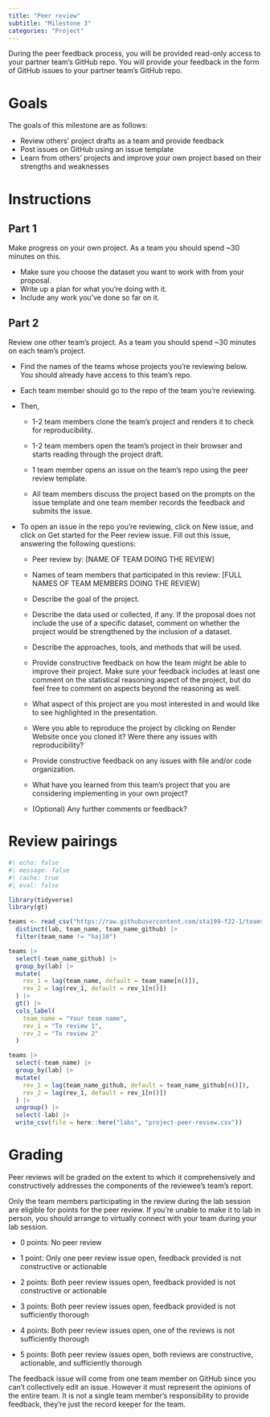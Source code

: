 ```yaml
---
title: "Peer review"
subtitle: "Milestone 3"
categories: "Project"
---
```


During the peer feedback process, you will be provided read-only access to your partner team's GitHub repo.
You will provide your feedback in the form of GitHub issues to your partner team's GitHub repo.

# Goals

The goals of this milestone are as follows:

-   Review others' project drafts as a team and provide feedback
-   Post issues on GitHub using an issue template
-   Learn from others' projects and improve your own project based on their strengths and weaknesses

# Instructions

## Part 1

Make progress on your own project.
As a team you should spend \~30 minutes on this.

- Make sure you choose the dataset you want to work with from your proposal.
- Write up a plan for what you're doing with it.
- Include any work you've done so far on it.

## Part 2

Review one other team's project.
As a team you should spend \~30 minutes on each team's project.

-   Find the names of the teams whose projects you're reviewing below.
    You should already have access to this team's repo.

-   Each team member should go to the repo of the team you're reviewing.

-   Then,

    -   1-2 team members clone the team's project and renders it to check for reproducibility.

    -   1-2 team members open the team's project in their browser and starts reading through the project draft.

    -   1 team member opens an issue on the team's repo using the peer review template.

    -   All team members discuss the project based on the prompts on the issue template and one team member records the feedback and submits the issue.

-   To open an issue in the repo you're reviewing, click on New issue, and click on Get started for the Peer review issue.
    Fill out this issue, answering the following questions:

    -   Peer review by: \[NAME OF TEAM DOING THE REVIEW\]

    -   Names of team members that participated in this review: \[FULL NAMES OF TEAM MEMBERS DOING THE REVIEW\]

    -   Describe the goal of the project.

    -   Describe the data used or collected, if any.
        If the proposal does not include the use of a specific dataset, comment on whether the project would be strengthened by the inclusion of a dataset.

    -   Describe the approaches, tools, and methods that will be used.

    -   Provide constructive feedback on how the team might be able to improve their project.
        Make sure your feedback includes at least one comment on the statistical reasoning aspect of the project, but do feel free to comment on aspects beyond the reasoning as well.

    -   What aspect of this project are you most interested in and would like to see highlighted in the presentation.

    -   Were you able to reproduce the project by clicking on Render Website once you cloned it?
        Were there any issues with reproducibility?

    -   Provide constructive feedback on any issues with file and/or code organization.

    -   What have you learned from this team's project that you are considering implementing in your own project?

    -   (Optional) Any further comments or feedback?

# Review pairings

```r
#| echo: false
#| message: false
#| cache: true
#| eval: false

library(tidyverse)
library(gt)

teams <- read_csv("https://raw.githubusercontent.com/sta199-f22-1/teams/main/teams.csv?token=GHSAT0AAAAAAB3EHE2PB3NHYYC3FJQO2I4EY4A7A6A") |> 
  distinct(lab, team_name, team_name_github) |>
  filter(team_name != "haj10")

teams |>
  select(-team_name_github) |>
  group_by(lab) |>
  mutate(
    rev_1 = lag(team_name, default = team_name[n()]),
    rev_2 = lag(rev_1, default = rev_1[n()])
  ) |>
  gt() |>
  cols_label(
    team_name = "Your team name",
    rev_1 = "To review 1",
    rev_2 = "To review 2"
  )

teams |>
  select(-team_name) |>
  group_by(lab) |>
  mutate(
    rev_1 = lag(team_name_github, default = team_name_github[n()]),
    rev_2 = lag(rev_1, default = rev_1[n()])
  ) |>
  ungroup() |>
  select(-lab) |>
  write_csv(file = here::here("labs", "project-peer-review.csv"))
```

# Grading

Peer reviews will be graded on the extent to which it comprehensively and constructively addresses the components of the reviewee's team's report.

Only the team members participating in the review during the lab session are eligible for points for the peer review.
If you're unable to make it to lab in person, you should arrange to virtually connect with your team during your lab session.

-   0 points: No peer review

-   1 point: Only one peer review issue open, feedback provided is not constructive or actionable

-   2 points: Both peer review issues open, feedback provided is not constructive or actionable

-   3 points: Both peer review issues open, feedback provided is not sufficiently thorough

-   4 points: Both peer review issues open, one of the reviews is not sufficiently thorough

-   5 points: Both peer review issues open, both reviews are constructive, actionable, and sufficiently thorough

::: callout-note
The feedback issue will come from one team member on GitHub since you can't collectively edit an issue.
However it must represent the opinions of the entire team.
It is not a single team member's responsibility to provide feedback, they're just the record keeper for the team.
:::
